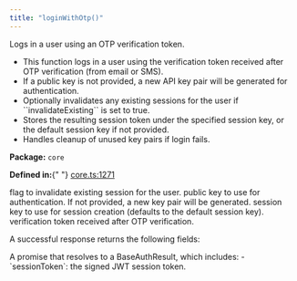 ```yaml
---
title: "loginWithOtp()"
---
```



<H3Bordered text="Overview" />

Logs in a user using an OTP verification token.

<ul>
  <li>
    This function logs in a user using the verification token received after OTP
    verification (from email or SMS).
  </li>
  <li>
    If a public key is not provided, a new API key pair will be generated for
    authentication.
  </li>
  <li>
    Optionally invalidates any existing sessions for the user if
    ``invalidateExisting`` is set to true.
  </li>
  <li>
    Stores the resulting session token under the specified session key, or the
    default session key if not provided.
  </li>
  <li>Handles cleanup of unused key pairs if login fails.</li>
</ul>

<p>
  <strong>Package:</strong> <code>core</code>
</p>

<p>
  <strong>Defined in:</strong>{" "}
  <a href="https://github.com/tkhq/sdk/blob/main/packages/core/src/__clients__/core.ts#L1271">
    core.ts:1271
  </a>
</p>

<H3Bordered text="Parameters" />

<ParamField body="params" type="object" required={true} path="params">
  <Expandable title="params details">
    <NestedParam
      parentKey="params"
      childKey="invalidateExisting"
      type="boolean"
      required={false}
    >
      flag to invalidate existing session for the user.
    </NestedParam>
    <NestedParam
      parentKey="params"
      childKey="publicKey"
      type="string"
      required={false}
    >
      public key to use for authentication. If not provided, a new key pair will
      be generated.
    </NestedParam>
    <NestedParam
      parentKey="params"
      childKey="sessionKey"
      type="string"
      required={false}
    >
      session key to use for session creation (defaults to the default session
      key).
    </NestedParam>
    <NestedParam
      parentKey="params"
      childKey="verificationToken"
      type="string"
      required={true}
    >
      verification token received after OTP verification.
    </NestedParam>
  </Expandable>
</ParamField>

<H3Bordered text="Response" />A successful response returns the following
fields:

<ResponseField name="returns" type="BaseAuthResult" required={true}>
  A promise that resolves to a BaseAuthResult, which includes: - `sessionToken`:
  the signed JWT session token.
</ResponseField>
